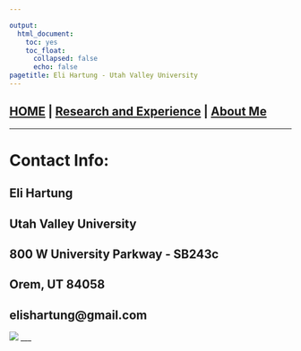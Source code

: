 ```yaml
---

output:
  html_document:
    toc: yes
    toc_float:
      collapsed: false
      echo: false 
pagetitle: Eli Hartung - Utah Valley University
---
```


## [HOME](https://elishartung.github.io/) | [Research and Experience]() | [About Me]() 

___
# Contact Info:
## Eli Hartung
## Utah Valley University
## 800 W University Parkway - SB243c
## Orem, UT 84058
## elishartung@gmail.com


![](./IMG_0423.JPG)
___
